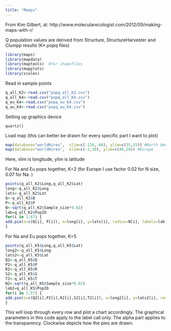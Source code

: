 ```yaml
---
title: "Rmaps"
---
```


From Kim Gilbert, at:
http://www.molecularecologist.com/2012/09/making-maps-with-r/

Q population values are derived from Structure, StructureHarvester and Clumpp results (K*.popq files)
```r
library(maps)
library(mapdata)
library(maptools)  #for shapefiles
library(mapplots)
library(scales)
```



Read in sample points
```r
q_all_K2<-read.csv("popq_all_K2.csv")
q_all_K4<-read.csv("popq_all_K4.csv")
q_eu_K4<-read.csv("popq_eu_K4.csv")
q_au_K4<-read.csv("popq_au_K4.csv")
```

Setting up graphics device
```
quartz()
```
Load map (this can better be drawn for every specific part I want to plot)
```r
map(database="worldHires",  xlim=c(-110,-60), ylim=c(35,55)) #North America
map(database="worldHires",  xlim=c(-2,30), ylim=c(40,50)) #Europe
```

Here, xlim is longitude, ylim is latitude

For Na and Eu pops together, K=2 (for Europe I use factor 0.02 for N size, 0.07 for Na. )
```r
points(q_all_K2$Long,q_all_K2$Lat)
long<-q_all_K2$Long
lats<-q_all_K2$Lat
Q<-q_all_K2$Q
P<-q_all_K2$P
N<-sqrt(q_all_K2$Sample_size*0.02)
lab=q_all_K2$PopID
for(i in 1:87) {
add.pie(z=c(Q[i], P[i]), x=long[i], y=lats[i], radius=N[i], labels=lab[i], cex=0.7,label.dist=2,clockwise=FALSE,col=c(alpha("orange", 0.5), alpha("blue", 0.5)))
}
```

For Na and Eu pops together, K=5
```r
points(q_all_K5$Long,q_all_K5$Lat)
long2<-q_all_K5$Long
lats2<-q_all_K5$Lat
Q2<-q_all_K5$Q
P2<-q_all_K5$P
R2<-q_all_K5$R
S2<-q_all_K5$S
T2<-q_all_K5$T
N2<-sqrt(q_all_K5$Sample_size*0.02)
lab2=q_all_K5$PopID
for(i in 1:57) {
add.pie(z=c(Q2[i],P2[i],R2[i],S2[i],T2[i]), x=long2[i], y=lats2[i], radius=N2[i], labels=lab2[i], cex=0.5,label.dist=2,clockwise=FALSE,col=c(alpha("darkgreen",0.5), alpha("orange", 0.5),alpha("yellow",0.5),alpha("red"),0.5,alpha("blue",0.5)))
}
```

This will loop through every row and plot a chart accordingly. The graphical parameters in this code apply to the label call only. The alpha part applies to the transparency. Clockwise depicts how the pies are drawn.

